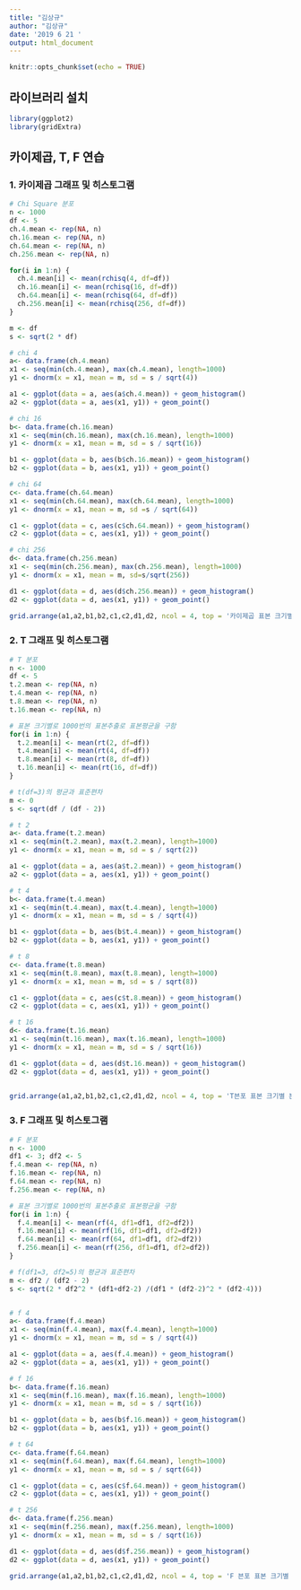 ```yaml
---
title: "김상규"
author: "김상규"
date: '2019 6 21 '
output: html_document
---
```


```r
knitr::opts_chunk$set(echo = TRUE)
```
  
## 라이브러리 설치
```r
library(ggplot2)
library(gridExtra)
```

## 카이제곱, T, F 연습  
### 1. 카이제곱 그래프 및 히스토그램  
```r
# Chi Square 분포
n <- 1000
df <- 5
ch.4.mean <- rep(NA, n)
ch.16.mean <- rep(NA, n)
ch.64.mean <- rep(NA, n)
ch.256.mean <- rep(NA, n)

for(i in 1:n) {
  ch.4.mean[i] <- mean(rchisq(4, df=df))
  ch.16.mean[i] <- mean(rchisq(16, df=df))
  ch.64.mean[i] <- mean(rchisq(64, df=df))
  ch.256.mean[i] <- mean(rchisq(256, df=df))
}

m <- df
s <- sqrt(2 * df)

# chi 4
a<- data.frame(ch.4.mean)
x1 <- seq(min(ch.4.mean), max(ch.4.mean), length=1000)
y1 <- dnorm(x = x1, mean = m, sd = s / sqrt(4))

a1 <- ggplot(data = a, aes(a$ch.4.mean)) + geom_histogram()
a2 <- ggplot(data = a, aes(x1, y1)) + geom_point()

# chi 16
b<- data.frame(ch.16.mean)
x1 <- seq(min(ch.16.mean), max(ch.16.mean), length=1000)
y1 <- dnorm(x = x1, mean = m, sd = s / sqrt(16))

b1 <- ggplot(data = b, aes(b$ch.16.mean)) + geom_histogram()
b2 <- ggplot(data = b, aes(x1, y1)) + geom_point()

# chi 64
c<- data.frame(ch.64.mean)
x1 <- seq(min(ch.64.mean), max(ch.64.mean), length=1000)
y1 <- dnorm(x = x1, mean = m, sd =s / sqrt(64))

c1 <- ggplot(data = c, aes(c$ch.64.mean)) + geom_histogram()
c2 <- ggplot(data = c, aes(x1, y1)) + geom_point()

# chi 256
d<- data.frame(ch.256.mean)
x1 <- seq(min(ch.256.mean), max(ch.256.mean), length=1000)
y1 <- dnorm(x = x1, mean = m, sd=s/sqrt(256))

d1 <- ggplot(data = d, aes(d$ch.256.mean)) + geom_histogram()
d2 <- ggplot(data = d, aes(x1, y1)) + geom_point()

grid.arrange(a1,a2,b1,b2,c1,c2,d1,d2, ncol = 4, top = '카이제곱 표본 크기별 분포 df= 5')
```
  
### 2. T 그래프 및 히스토그램  
```r
# T 분포
n <- 1000
df <- 5
t.2.mean <- rep(NA, n)
t.4.mean <- rep(NA, n)
t.8.mean <- rep(NA, n)
t.16.mean <- rep(NA, n)

# 표본 크기별로 1000번의 표본추출로 표본평균을 구함
for(i in 1:n) {
  t.2.mean[i] <- mean(rt(2, df=df))
  t.4.mean[i] <- mean(rt(4, df=df))
  t.8.mean[i] <- mean(rt(8, df=df))
  t.16.mean[i] <- mean(rt(16, df=df))
}

# t(df=3)의 평균과 표준편차
m <- 0
s <- sqrt(df / (df - 2))

# t 2
a<- data.frame(t.2.mean)
x1 <- seq(min(t.2.mean), max(t.2.mean), length=1000)
y1 <- dnorm(x = x1, mean = m, sd = s / sqrt(2))

a1 <- ggplot(data = a, aes(a$t.2.mean)) + geom_histogram()
a2 <- ggplot(data = a, aes(x1, y1)) + geom_point()

# t 4
b<- data.frame(t.4.mean)
x1 <- seq(min(t.4.mean), max(t.4.mean), length=1000)
y1 <- dnorm(x = x1, mean = m, sd = s / sqrt(4))

b1 <- ggplot(data = b, aes(b$t.4.mean)) + geom_histogram()
b2 <- ggplot(data = b, aes(x1, y1)) + geom_point()

# t 8
c<- data.frame(t.8.mean)
x1 <- seq(min(t.8.mean), max(t.8.mean), length=1000)
y1 <- dnorm(x = x1, mean = m, sd = s / sqrt(8))

c1 <- ggplot(data = c, aes(c$t.8.mean)) + geom_histogram()
c2 <- ggplot(data = c, aes(x1, y1)) + geom_point()

# t 16
d<- data.frame(t.16.mean)
x1 <- seq(min(t.16.mean), max(t.16.mean), length=1000)
y1 <- dnorm(x = x1, mean = m, sd = s / sqrt(16))

d1 <- ggplot(data = d, aes(d$t.16.mean)) + geom_histogram()
d2 <- ggplot(data = d, aes(x1, y1)) + geom_point()


grid.arrange(a1,a2,b1,b2,c1,c2,d1,d2, ncol = 4, top = 'T븐포 표본 크기별 분포 df= 5')
```
  
###  3. F 그래프 및 히스토그램  
```r
# F 분포
n <- 1000
df1 <- 3; df2 <- 5
f.4.mean <- rep(NA, n)
f.16.mean <- rep(NA, n)
f.64.mean <- rep(NA, n)
f.256.mean <- rep(NA, n)

# 표본 크기별로 1000번의 표본추출로 표본평균을 구함
for(i in 1:n) {
  f.4.mean[i] <- mean(rf(4, df1=df1, df2=df2))
  f.16.mean[i] <- mean(rf(16, df1=df1, df2=df2))
  f.64.mean[i] <- mean(rf(64, df1=df1, df2=df2))
  f.256.mean[i] <- mean(rf(256, df1=df1, df2=df2))
}

# f(df1=3, df2=5)의 평균과 표준편차
m <- df2 / (df2 - 2)
s <- sqrt(2 * df2^2 * (df1+df2-2) /(df1 * (df2-2)^2 * (df2-4)))


# f 4
a<- data.frame(f.4.mean)
x1 <- seq(min(f.4.mean), max(f.4.mean), length=1000)
y1 <- dnorm(x = x1, mean = m, sd = s / sqrt(4))

a1 <- ggplot(data = a, aes(f.4.mean)) + geom_histogram()
a2 <- ggplot(data = a, aes(x1, y1)) + geom_point()

# f 16
b<- data.frame(f.16.mean)
x1 <- seq(min(f.16.mean), max(f.16.mean), length=1000)
y1 <- dnorm(x = x1, mean = m, sd = s / sqrt(16))

b1 <- ggplot(data = b, aes(b$f.16.mean)) + geom_histogram()
b2 <- ggplot(data = b, aes(x1, y1)) + geom_point()

# t 64
c<- data.frame(f.64.mean)
x1 <- seq(min(f.64.mean), max(f.64.mean), length=1000)
y1 <- dnorm(x = x1, mean = m, sd = s / sqrt(64))

c1 <- ggplot(data = c, aes(c$f.64.mean)) + geom_histogram()
c2 <- ggplot(data = c, aes(x1, y1)) + geom_point()

# t 256
d<- data.frame(f.256.mean)
x1 <- seq(min(f.256.mean), max(f.256.mean), length=1000)
y1 <- dnorm(x = x1, mean = m, sd = s / sqrt(16))

d1 <- ggplot(data = d, aes(d$f.256.mean)) + geom_histogram()
d2 <- ggplot(data = d, aes(x1, y1)) + geom_point()

grid.arrange(a1,a2,b1,b2,c1,c2,d1,d2, ncol = 4, top = 'F 븐포 표본 크기별 분포 df= (3, 5)')
```

